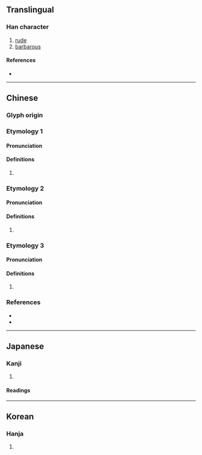 {{character info/new}}
==Translingual==
{{Han simplified forms|儱|𫣏|𫢒|ex=y}}
===Han character===
{{Han char|rn=9|rad=人|as=16|sn=18|four=21211|canj=OYBP|ids=⿰亻龍}}

# [[rude]]
# [[barbarous]]

====References====
* {{Han ref|kx=0121.170|dkj=01281|dj=0256.050|hdz=10237.010|uh=5131|ud=20785|bh=EFB7|bd=61367}}

----

==Chinese==
{{zh-forms|s=𫢒}}
<!-- original ety 1, now etys 1 and 3 -->
{{attention|nan|supposedly <láng> with the 華語 translation of 儱? Iunn Un-gian}}
{{attention|nan|also appears in 甘字典查詢 as <lóng>}}

===Glyph origin===
{{Han etym}}

===Etymology 1===

====Pronunciation====
{{zh-pron
|m=lǒng
|c=lung5
|mc=1
|oc=1
|cat=
}}

====Definitions====
{{zh-hanzi}}

# {{zh-only|儱侗}}

===Etymology 2===

====Pronunciation====
{{zh-pron
|m=lòng
|c=lung5
|mc=2
|oc=2
|cat=
}}

====Definitions====
{{zh-hanzi}}

# {{zh-only|儱偅}}

===Etymology 3===

====Pronunciation====
{{zh-pron
|m=lóng
|cat=
}}

====Definitions====
{{zh-hanzi}}

# {{zh-only|儱倲}}

===References===
* {{R:twedu|B00192}}
* {{R:yue:Hanzi}}

----

==Japanese==
{{ja-kanji forms|𫣏|儱}}

===Kanji===
{{ja-kanji|grade=|rs=人16|shin=𫣏}}

# {{defn|lang=ja|sort=人16}}

====Readings====
{{ja-readings
|goon=る, りゅ<りゆう
|kanon=ろう, りょう<りよう
|kun=でさあ-がらない, うやむや-
}}

----

==Korean==

===Hanja===
{{ko-hanja|hangeul=롱|rv=rong|mr=rong}}

# {{defn|lang=ko|sort=人16}}
